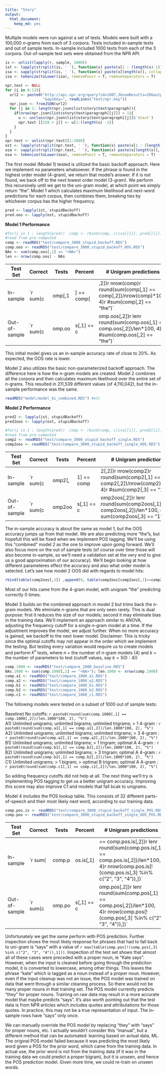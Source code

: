 ```yaml
---
title: "Story"
output: 
  html_document: 
    keep_md: yes
---
```



Multiple models were run against a set of tests. Models were built with a 100,000 *n*-grams from 
each of 3 corpora. Tests included in-sample texts and out of sample texts. In-sample included 1000
texts from each of the 3 corpora. Out-of-sample test sets were obtained from the NPR API.

```r
is <- unlist(lapply(r, sample, 1000))
ist <- lapply(strsplit(is, ' '), function(x) paste(x[1 : (length(x)-1)], collapse = " "))
isa <- sapply(strsplit(is, ' '), function(x) paste(x[length(x)], collapse = " "))
isa <- tokenize(toLower(isa), removePunct = T, removeSeparators = T)
```

```r
npr.text <- NULL
for (i in 0:11){
  url2 <- paste0("http://api.npr.org/query?id=1007,3&numResults=20&output=JSON&startNum=", (20*i)+1,
                 "&apiKey=", readLines("test/npr.key"))
  npr.json <- fromJSON(url2)
  for (j in 1: length(npr.json$list$story$text$paragraph)){
    if(nrow(npr.json$list$story$text$paragraph[[j]]) > 1){
      u <- unclass(npr.json$list$story$text$paragraph[[j]]$`$text`)
      npr.text [[220 + j]] <- u[1:(length(u) -1)]
    }
  }
}
npr.text <- unlist(npr.text)[1:3000]
ost <- lapply(strsplit(npr.text, ' '), function(x) paste(x[1 : (length(x)-1)], collapse = " "))
osa <- sapply(strsplit(npr.text, ' '), function(x) paste(x[length(x)], collapse = " "))
osa <- tokenize(toLower(osa), removePunct = T, removeSeparators = T)
```

The first model (Model 1) tested is utilized the basic backoff approach. Here we implement no
parameters whatsoever. If the phrase is found in the highest order model (4-gram), we return that
model's answer. If it is not found, we back off to the next lowest order model (3-gram). We perform
this recursively until we get to the uni-gram model, at which point we simply return "the". Model 1
which calculates maximum likelihood and next-word predictions for each corpus, then combines them, breaking ties by whichever corpus has the higher frequency. 

```r
pred <- lapply(ist, stupidBackoff)
pred.oos <- lapply(ost, stupidBackoff)
```

**Model 1 Performance**
```r
#for(i in 1 : length(pred))  comp <- rbind(comp, c(isa[[i]], pred[[i]]))
#read from pre-computed
comp <- readRDS("test/compare_3000_stupid_backoff.RDS")
comp.oos <- readRDS("test/compare_3000_stupid_backoff_OOS.RDS")
NAs <- sum(comp.oos[,1] == "<NA>")
len <- nrow(comp.oos) - NAs
```

Test Set     Correct Tests Percent   # Unigram predictions
--------     ------- ----- -------   -----------
In-sample    `r sum(comp[,1] == comp[,2])`     `r nrow(comp)`    `r round(sum(comp[,1] == comp[,2])/nrow(comp)*100, 4)`   `r #sum(comp[,2] == "the")`
Out-of-sample`r sum(comp.oos[,1] == comp.oos[,2])`     `r len`    `r round(sum(comp.oos[,1] == comp.oos[,2])/len*100, 4)`     `r #sum(comp.oos[,2] == "the")`

This initial model gives us an in-sample accuracy rate of close to 20%. As expected, the OOS rate is 
lower.

Model 2 also utilizes the basic non-parameterized backoff approach. The difference here is how the
*n*-gram models are created. Model 2 combines all the corpora and then calculates maximum
likelihood over the entire set of *n*-grams. This resulted in 211,539 different values (of 4,110,042), but the in-sample performance was the same.

```r
readRDS("model/model_bi_combined.RDS") #etc
```

**Model 2 Performance**

```r
pred2 <- lapply(ist, stupidBackoff)
pred2oos <- lapply(ost, stupidBackoff)
```

```r
#for(i in 1 : length(pred))  comp <- rbind(comp, c(isa[[i]], pred2[[i]]))
#read from pre-computed
comp2 <- readRDS("test/compare_3000_stupid_backoff_single.RDS")
comp2oos <- readRDS("test/compare_3000_stupid_backoff_single_OOS.RDS")
```

Test Set     Correct Tests Percent   # Unigram predictions
--------     ------- ----- -------   -----------
In-sample    `r sum(comp2[,1] == comp2[,2])`     `r nrow(comp2)`    `r round(sum(comp2[,1] == comp2[,2])/nrow(comp2)*100, 4)`   `r #sum(comp2[,3] == "1")`
Out-of-sample`r sum(comp2oos[,1] == comp2oos[,2])`     `r len`    `r round(sum(comp2oos[,1] == comp2oos[,2])/len*100, 4)`   `r sum(comp2oos[,3] == "1")`


The in-sample accuracy is about the same as model 1, but the OOS accuracy jumps up from that model. 
We are also predicting more "the"s, but hopefull this will be fixed when we implement POS tagging. 
We'll be using this "combined" model 2 as the one to improve upon going forward. We'll also focus
more on the out of sample tests (of course over time those will also become in-sample, so we'll 
need a validation set at the very end to give us a good approximation of our accuracy). We'll begin
looking at how different parameteres effect the accuracy and also what order model is selected. 
Let's see how model 2 OOS did with regards to model hits:

```r
rbind(table(comp2oos[,3]) ,append(0, table(comp2oos[comp2oos[,1]==comp2oos[,2], 3])))
```

Most of our hits came from the 4-gram model, with unigram "the" predicting correctly 0 times.

Model 3 builds on the combined approach in model 2 but trims back the *n*-gram models. We elminiate 
*n*-grams that are only seen rarely. This is dual purpose: first it reduces the size of our models;
second it may eliminate bias in the training data. We'll implement an approach similar to ANOVA, 
adjusting the frequency cutoff for a single  *n*-gram model at a time. If the adjustment improves the model, we adjust further. When no more accuracy is gained, we backoff to the next lower model.
Disclaimer: This is tricky since the optimal cutoffs may not appear in the order which we implement the testing. But testing every variation would require us to create models and perform $k^n$ tests, where $n$ = the
number of *n*-gram models (4) and $k$ = the number of parameters to test (cutoff values, say $k = 5 (0:4)$)

```r
comp.1000 <- readRDS("test/compare_1000_baseline.RDS")
NAs.1000 <- sum(comp.1000[,1] == "<NA>"); len.1000 <- nrow(comp.1000) - NAs.1000
comp.a1 <- readRDS("test/compare_1000_a1.RDS")
comp.a2 <- readRDS("test/compare_1000_a2.RDS")
comp.b1 <- readRDS("test/compare_1000_b1.RDS")
comp.b2 <- readRDS("test/compare_1000_b2.RDS")
comp.c1 <- readRDS("test/compare_1000_c1.RDS")
```

The following models were tested on a subset of 1000 out of sample tests:  

Baseline) No cutoffs: `r paste0(round(sum(comp.1000[,1] == comp.1000[,2])/len.1000*100, 2), "%")`  
A1) Unlimited unigrams; unlimited bigrams; unlimited trigrams; > 1 4-gram :
`r paste0(round(sum(comp.a1[,1] == comp.a1[,2])/len.1000*100, 2), "%")`  
A2) Unlimited unigrams; unlimited bigrams; unlimited trigrams; > 3 4-gram :
`r paste0(round(sum(comp.a2[,1] == comp.a2[,2])/len.1000*100, 2), "%")`  
B1) Unlimited unigrams; unlimited bigrams; > 1 trigram; optimal A 4-gram :
`r paste0(round(sum(comp.b1[,1] == comp.b1[,2])/len.1000*100, 2), "%")`  
B2) Unlimited unigrams; unlimited bigrams; > 3 trigram; optimal A 4-gram :
`r paste0(round(sum(comp.b2[,1] == comp.b2[,2])/len.1000*100, 2), "%")`  
C1) Unlimited unigrams; > 1 bigram; > optimal B trigram; optimal A 4-gram :
`r paste0(round(sum(comp.c1[,1] == comp.c1[,2])/len.1000*100, 2), "%")`  

So adding frequency cutoffs did not help at all. The next thing we'll try is implementing POS 
tagging to get us a better unigram accuracy. Improving this score may also improve C1 and models 
that fall bcak to unigrams.

Model 4 includes the POS lookup table. This consists of 32 different parts-of-speech and their most
likely next word, according to our training data. 

```r
comp.pos.is <- readRDS("test/compare_3000_stupid_backoff_single_POS.RDS")
comp.pos <- readRDS("test/compare_3000_stupid_backoff_single_OOS_POS.RDS")
```

Test Set     Correct Tests Percent   # Unigram predictions
--------     ------- ----- -------   -----------
In-sample     `r sum(comp.pos.is[,1] == comp.pos.is[,2])`     `r len`    `r round(sum(comp.pos.is[,1] == comp.pos.is[,2])/len*100, 4)`   `r nrow(comp.pos.is[!(comp.pos.is[,3] %in% c("2", "3", "4")),])`
Out-of-sample`r sum(comp.pos[,1] == comp.pos[,2])`     `r len`    `r round(sum(comp.pos[,1] == comp.pos[,2])/len*100, 4)`   `r nrow(comp.pos[!(comp.pos[,3] %in% c("2", "3", "4")),])`

Unfortunately we get the same perform with POS prediction. Further inspection shows the most likely
response for phrases that had to fall back to uni-gram is "says" with a value of 
`r max(table(comp.pos[!(comp.pos[,3] %in% c("2", "3", "4")),1]))`. Inspection of the test set shows
that almost all of these cases were preceded with a proper noun, ie "Kate says". However, when the
input is cleaned before going through the prediciton model, it is converted to lowercase, among 
other things. This leaves the phrase "kate" which is tagged as a noun instead of a proper noun. 
However, even if the input cleanup was not an issue, the POS model was trained on data that went 
through a similar cleaning process. So there would not be many proper nouns in that training set. 
The POS model currently predicts "they" for proper nouns. Training on raw data may result in a more
accurate model that maybe predicts "says". It's also worth pointing out that the test data is from
NPR articles which includes quotes and attributations for those quotes. In practice, this may not 
be a true representation of input. The in-sample rows have "says" only once.   

We can manually override the POS model by replacing "they" with "says" for proper nouns, etc. I 
actually wouldn't consider this "manual", but a different method that can be automated: learning 
based on actual data, ML. The original POS model failed because it was predicting the most likely 
word given a POS for the prior word, which came from the training data. In actual use, the 
prior word is not from the training data (if it was in the training data we could predict a proper 
bigram), but it is unseen, and hence the POS prediction model. Given more time, we could re-train
on unseen words. 